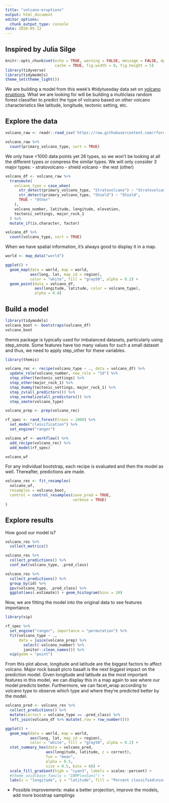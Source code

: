 ```yaml
---
title: "volcano-eruptions"
output: html_document
editor_options: 
  chunk_output_type: console
date: 2020-05-12
---
```


## Inspired by Julia Silge
```r
knitr::opts_chunk$set(echo = TRUE, warning = FALSE, message = FALSE, dpi = 180,
                      cache = TRUE, fig.width = 8, fig.height = 5)
library(tidyverse)
library(tidymodels)
theme_set(theme_light())
```

We are building a model from this week's #tidytuesday data set on [volcano eruptions](https://github.com/rfordatascience/tidytuesday/blob/master/data/2020/2020-05-12/readme.md). What we are looking for will be building a multiclass random forest classifier to predict the type of volcano based on other volcano characteristics like latitude, longitude, tectonic setting, etc.

## Explore the data
```r
volcano_raw <- readr::read_csv('https://raw.githubusercontent.com/rfordatascience/tidytuesday/master/data/2020/2020-05-12/volcano.csv')

volcano_raw %>% 
  count(primary_volcano_type, sort = TRUE)
```
We only have <1000 data points yet 26 types, so we won't be looking at all the different types or compress the similar types. We will only consider 3 major types:
- stratovolcano
- shield volcano
- the rest (other)

```r
volcano_df <- volcano_raw %>%
  transmute(
    volcano_type = case_when(
      str_detect(primary_volcano_type, "Stratovolcano") ~ "Stratovolcano",
      str_detect(primary_volcano_type, "Shield") ~ "Shield",
      TRUE ~ "Other"
    ),
    volcano_number, latitude, longitude, elevation,
    tectonic_settings, major_rock_1
  ) %>%
  mutate_if(is.character, factor)

volcano_df %>%
  count(volcano_type, sort = TRUE)
```

When we have spatial information, it's always good to display it in a map.
```r
world <- map_data("world")

ggplot() +
  geom_map(data = world, map = world,
           aes(long, lat, map_id = region),
           color = "white", fill = "gray50", alpha = 0.2) + 
  geom_point(data = volcano_df,
             aes(longitude, latitude, color = volcano_type),
             alpha = 0.8)
```

## Build a model

```r
library(tidymodels)
volcano_boot <- bootstraps(volcano_df)
volcano_boot
```

themis package is typically used for imbalanced datasets, particularly using step_smote. Some features have too many values for such a small dataset and thus, we need to apply step_other for these variables.
```r
library(themis)

volcano_rec <- recipe(volcano_type ~ ., data = volcano_df) %>% 
  update_role(volcano_number, new_role = "Id") %>% 
  step_other(tectonic_settings) %>% 
  step_other(major_rock_1) %>% 
  step_dummy(tectonic_settings, major_rock_1) %>% 
  step_zv(all_predictors()) %>% 
  step_normalize(all_predictors()) %>% 
  step_smote(volcano_type)

volcano_prep <- prep(volcano_rec)
```

```r
rf_spec <- rand_forest(trees = 1000) %>% 
  set_mode("classification") %>% 
  set_engine("ranger")

volcano_wf <- workflow() %>% 
  add_recipe(volcano_rec) %>% 
  add_model(rf_spec)

volcano_wf
```

For any individual bootstrap, each recipe is evaluated and then the model as well. Thereafter, predictions are made.
```r
volcano_res <- fit_resamples(
  volcano_wf,
  resamples = volcano_boot,
  control = control_resamples(save_pred = TRUE,
                              verbose = TRUE)
)
```

## Explore results
How good our model is?
```r
volcano_res %>% 
  collect_metrics()
```

```r
volcano_res %>% 
  collect_predictions() %>% 
  conf_mat(volcano_type, .pred_class)
```

```r
volcano_res %>% 
  collect_predictions() %>% 
  group_by(id) %>% 
  ppv(volcano_type, .pred_class) %>% 
  ggplot(aes(.estimate)) + geom_histogram(bins = 10)
```

Now, we are fitting the model into the original data to see features importance.
```r
library(vip)

rf_spec %>% 
  set_engine("ranger", importance = "permutation") %>% 
  fit(volcano_type ~ .,
      data = juice(volcano_prep) %>% 
        select(-volcano_number) %>% 
        janitor::clean_names()) %>% 
  vip(geom = "point")
```
From this plot above, longitude and latitude are the biggest factors to affect volcano. Major rock basalt picro basalt is the next biggest impact on the prediction model. Given longitude and latitude as the most important features in this model, we can display this in a map again to see where our model predicts better. Furthermore, we can facet_wrap according to volcano type to observe which type and where they're predicted better by the model.

```r
volcano_pred <- volcano_res %>% 
  collect_predictions() %>% 
  mutate(correct = volcano_type == .pred_class) %>% 
  left_join(volcano_df %>% mutate(.row = row_number()))
```

```r
ggplot() +
  geom_map(data = world, map = world,
           aes(long, lat, map_id = region),
           color = "white", fill = "gray50", alpha = 0.2) + 
  stat_summary_hex(data = volcano_pred,
                  aes(longitude, latitude, z = correct),
                  fun = "mean", 
                  alpha = 0.5, 
                  size = 0.5, bins = 60) +
  scale_fill_gradient(high = "cyan3", labels = scales::percent) +
  #theme_void(base_family = "IBMPlexSans") +
  labs(x = "longitude", y = "latitude", fill = "Percent classified\ncorrectly")
```


- Possible improvements: make a better projection, improve the models, add more boostrap samplings
